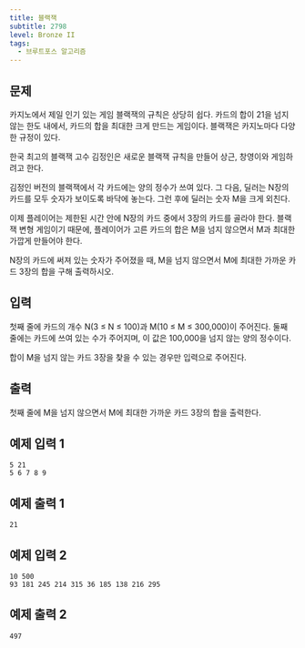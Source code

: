 ```yaml
---
title: 블랙잭
subtitle: 2798
level: Bronze II
tags:
  - 브루트포스 알고리즘
---
```


## 문제

카지노에서 제일 인기 있는 게임 블랙잭의 규칙은 상당히 쉽다. 카드의 합이 21을 넘지 않는 한도 내에서, 카드의 합을 최대한 크게 만드는 게임이다. 블랙잭은 카지노마다 다양한 규정이 있다.

한국 최고의 블랙잭 고수 김정인은 새로운 블랙잭 규칙을 만들어 상근, 창영이와 게임하려고 한다.

김정인 버전의 블랙잭에서 각 카드에는 양의 정수가 쓰여 있다. 그 다음, 딜러는 N장의 카드를 모두 숫자가 보이도록 바닥에 놓는다. 그런 후에 딜러는 숫자 M을 크게 외친다.

이제 플레이어는 제한된 시간 안에 N장의 카드 중에서 3장의 카드를 골라야 한다. 블랙잭 변형 게임이기 때문에, 플레이어가 고른 카드의 합은 M을 넘지 않으면서 M과 최대한 가깝게 만들어야 한다.

N장의 카드에 써져 있는 숫자가 주어졌을 때, M을 넘지 않으면서 M에 최대한 가까운 카드 3장의 합을 구해 출력하시오.

## 입력

첫째 줄에 카드의 개수 N(3 ≤ N ≤ 100)과 M(10 ≤ M ≤ 300,000)이 주어진다. 둘째 줄에는 카드에 쓰여 있는 수가 주어지며, 이 값은 100,000을 넘지 않는 양의 정수이다.

합이 M을 넘지 않는 카드 3장을 찾을 수 있는 경우만 입력으로 주어진다.

## 출력

첫째 줄에 M을 넘지 않으면서 M에 최대한 가까운 카드 3장의 합을 출력한다.

## 예제 입력 1

```
5 21
5 6 7 8 9
```

## 예제 출력 1

```
21
```

## 예제 입력 2

```
10 500
93 181 245 214 315 36 185 138 216 295
```

## 예제 출력 2

```
497
```
